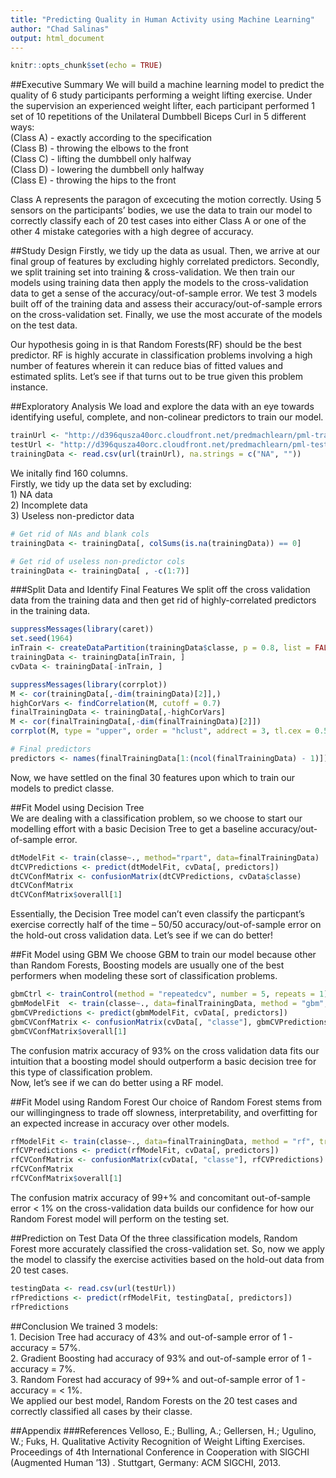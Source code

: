 ```yaml
---
title: "Predicting Quality in Human Activity using Machine Learning"
author: "Chad Salinas"
output: html_document
---
```


```r
knitr::opts_chunk$set(echo = TRUE)
```

##Executive Summary
We will build a machine learning model to predict the quality of 6 study participants performing a weight lifting exercise. Under the supervision an experienced weight lifter, each participant performed 1 set of 10 repetitions of the Unilateral Dumbbell Biceps Curl in 5 different ways:  
(Class A) - exactly according to the specification   
(Class B) - throwing the elbows to the front   
(Class C) - lifting the dumbbell only halfway   
(Class D) - lowering the dumbbell only halfway  
(Class E) - throwing the hips to the front   

Class A represents the paragon of excecuting the motion correctly. Using 5 sensors on the participants' bodies, we use the data to train our model to correctly classify each of 20 test cases into either Class A or one of the other 4 mistake categories with a high degree of accuracy. 

##Study Design 
Firstly, we tidy up the data as usual.  Then, we arrive at our final group of features by excluding highly correlated predictors. Secondly, we split training set into training & cross-validation. We then train our models using training data then apply the models to the cross-validation data to get a sense of the accuracy/out-of-sample error. We test 3 models built off of the training data and assess their accuracy/out-of-sample errors on the cross-validation set.  Finally, we use the most accurate of the models on the test data.  

Our hypothesis going in is that Random Forests(RF) should be the best predictor. RF is highly accurate in classification problems involving a high number of features wherein it can reduce bias of fitted values and estimated splits.  Let's see if that turns out to be true given this problem instance. 

##Exploratory Analysis
We load and explore the data with an eye towards identifying useful, complete, and non-colinear predictors to train our model.  

```r
trainUrl <- "http://d396qusza40orc.cloudfront.net/predmachlearn/pml-training.csv"
testUrl <- "http://d396qusza40orc.cloudfront.net/predmachlearn/pml-testing.csv"
trainingData <- read.csv(url(trainUrl), na.strings = c("NA", ""))

```

We initally find 160 columns.  
Firstly, we tidy up the data set by excluding:  
1) NA data  
2) Incomplete data  
3) Useless non-predictor data  

```r
# Get rid of NAs and blank cols
trainingData <- trainingData[, colSums(is.na(trainingData)) == 0]

# Get rid of useless non-predictor cols
trainingData <- trainingData[ , -c(1:7)]

```

###Split Data and Identify Final Features
We split off the cross validation data from the training data and then get rid of highly-correlated predictors in the training data.  

```r
suppressMessages(library(caret))
set.seed(1964)
inTrain <- createDataPartition(trainingData$classe, p = 0.8, list = FALSE)
trainingData <- trainingData[inTrain, ]
cvData <- trainingData[-inTrain, ]

suppressMessages(library(corrplot))
M <- cor(trainingData[,-dim(trainingData)[2]],)
highCorVars <- findCorrelation(M, cutoff = 0.7)
finalTrainingData <- trainingData[,-highCorVars]
M <- cor(finalTrainingData[,-dim(finalTrainingData)[2]])
corrplot(M, type = "upper", order = "hclust", addrect = 3, tl.cex = 0.5)

# Final predictors
predictors <- names(finalTrainingData[1:(ncol(finalTrainingData) - 1)])

```

Now, we have settled on the final 30 features upon which to train our models to predict classe.  

##Fit Model using Decision Tree  
We are dealing with a classification problem, so we choose to start our modelling effort with a basic Decision Tree to get a baseline accuracy/out-of-sample error.

```r
dtModelFit <- train(classe~., method="rpart", data=finalTrainingData)
dtCVPredictions <- predict(dtModelFit, cvData[, predictors])
dtCVConfMatrix <- confusionMatrix(dtCVPredictions, cvData$classe)
dtCVConfMatrix
dtCVConfMatrix$overall[1]

```

Essentially, the Decision Tree model can't even classify the particpant's exercise correctly half of the time -- 50/50 accuracy/out-of-sample error on the hold-out cross validation data. 
Let's see if we can do better!

##Fit Model using GBM
We choose GBM to train our model because other than Random Forests, Boosting models are usually one of the best performers when modeling these sort of classification problems.

```r
gbmCtrl <- trainControl(method = "repeatedcv", number = 5, repeats = 1) #try to speed it up
gbmModelFit  <- train(classe~., data=finalTrainingData, method = "gbm", trControl = gbmCtrl, verbose = FALSE)
gbmCVPredictions <- predict(gbmModelFit, cvData[, predictors])
gbmCVConfMatrix <- confusionMatrix(cvData[, "classe"], gbmCVPredictions)
gbmCVConfMatrix$overall[1]

```

The confusion matrix accuracy of 93% on the cross validation data fits our intuition that a boosting model should outperform a basic decision tree for this type of classification problem.   
Now, let's see if we can do better using a RF model.  

##Fit Model using Random Forest
Our choice of Random Forest stems from our willingingness to trade off slowness, interpretability, and overfitting for an expected increase in accuracy over other models.

```r
rfModelFit <- train(classe~., data=finalTrainingData, method = "rf", trControl = trainControl(method = "cv", number = 5))
rfCVPredictions <- predict(rfModelFit, cvData[, predictors])
rfCVConfMatrix <- confusionMatrix(cvData[, "classe"], rfCVPredictions)
rfCVConfMatrix
rfCVConfMatrix$overall[1]

```

The confusion matrix accuracy of 99+% and concomitant out-of-sample error < 1% on the cross-validation data builds our confidence for how our Random Forest model will perform on the testing set.

##Prediction on Test Data
Of the three classification models, Random Forest more accurately classified the cross-validation set. So, now we apply the model to classify the exercise activities based on the hold-out data from 20 test cases.  

```r
testingData <- read.csv(url(testUrl))
rfPredictions <- predict(rfModelFit, testingData[, predictors])
rfPredictions

```

##Conclusion
We trained 3 models:  
1. Decision Tree had accuracy of 43% and out-of-sample error of 1 - accuracy = 57%.  
2. Gradient Boosting had accuracy of 93% and out-of-sample error of 1 - accuracy = 7%.    
3. Random Forest had accuracy of 99+% and out-of-sample error of 1 - accuracy = < 1%.  
We applied our best model, Random Forests on the 20 test cases and correctly classified all cases by their classe. 


##Appendix
###References
Velloso, E.; Bulling, A.; Gellersen, H.; Ugulino, W.; Fuks, H. Qualitative Activity Recognition of Weight Lifting Exercises. Proceedings of 4th International Conference in Cooperation with SIGCHI (Augmented Human '13) . Stuttgart, Germany: ACM SIGCHI, 2013.

